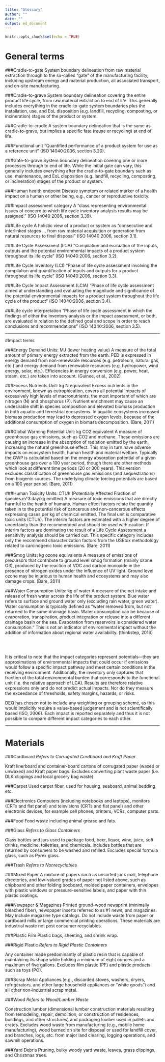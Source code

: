 ```yaml
---
title: "Glossary"
author: ""
date: ""
output: md_document
---
```


```r
knitr::opts_chunk$set(echo = TRUE)
```

# General terms



###Cradle-to-gate
System boundary delineation from raw material extraction through to the so-called “gate” of the manufacturing facility, including upstream energy and material production, all associated transport, and on-site manufacturing.  

###Cradle-to-grave
System boundary delineation covering the entire product life cycle, from raw material extraction to end of life. This generally includes everything in the cradle-to-gate system boundaries plus the installation, use, and EoL disposition (e.g. landfill, recycling, composting, or incineration) stages of the product or system.

###Cradle-to-cradle
A system boundary delineation that is the same as cradle-to-grave, but implies a specific fate (reuse or recycling) at end of life.

###Functional unit
“Quantified performance of a product system for use as a reference unit” (ISO 14040:2006, section 3.20).

###Gate-to-grave
System boundary delineation covering one or more processes through to end of life. While the initial gate can vary, this generally includes everything after the cradle-to-gate boundary such as use, maintenance, and EoL disposition (e.g. landfill, recycling, composting, or incineration) stages of the product or system.

###Human health endpoint
Disease symptom or related marker of a health impact on a human or other being, e.g., cancer or reproductive toxicity.

###Impact assessment category
A “class representing environmental issues of concern to which life cycle inventory analysis results may be assigned.” (ISO 14040:2006, section 3.39).

###Life cycle
A holistic view of a product or system as “consecutive and interlinked stages … from raw material acquisition or generation from natural resources to final disposal” (ISO 14040:2006, section 3.1). 

###Life Cycle Assessment (LCA)
“Compilation and evaluation of the inputs, outputs and the potential environmental impacts of a product system throughout its life cycle” (ISO 14040:2006, section 3.2).

###Life Cycle Inventory (LCI)
“Phase of life cycle assessment involving the compilation and quantification of inputs and outputs for a product throughout its life cycle” (ISO 14040:2006, section 3.3).

###Life Cycle Impact Assessment (LCIA)
“Phase of life cycle assessment aimed at understanding and evaluating the magnitude and significance of the potential environmental impacts for a product system throughout the life cycle of the product” (ISO 14040:2006, section 3.4).

###Life cycle interpretation
“Phase of life cycle assessment in which the findings of either the inventory analysis or the impact assessment, or both, are evaluated in relation to the defined goal and scope in order to reach conclusions and recommendations” (ISO 14040:2006, section 3.5).

***

#Impact terms

###Energy Demand
Units: MJ (lower heating value)
A measure of the total amount of primary energy extracted from the earth. PED is expressed in energy demand from non-renewable resources (e.g. petroleum, natural gas, etc.) and energy demand from renewable resources (e.g. hydropower, wind energy, solar, etc.). Efficiencies in energy conversion (e.g. power, heat, steam, etc.) are taken into account. (Guinee, et al., 2002)

###Excess Nutrients
Unit: kg N equivalent
Excess nutrients in the environment, known as eutrophication, covers all potential impacts of excessively high levels of macronutrients, the most important of which are nitrogen (N) and phosphorus (P). Nutrient enrichment may cause an undesirable shift in species composition and elevated biomass production in both aquatic and terrestrial ecosystems. In aquatic ecosystems increased biomass production may lead to depressed oxygen levels, because of the additional consumption of oxygen in biomass decomposition. (Bare, 2011)

###Global Warming Potential
Unit: kg CO2 equivalent
A measure of greenhouse gas emissions, such as CO2 and methane. These emissions are causing an increase in the absorption of radiation emitted by the earth, increasing the natural greenhouse effect. This may in turn have adverse impacts on ecosystem health, human health and material welfare.  Typically the GWP is calculated based on the energy absorption potential of a given greenhouse gas over a 100 year period, though there are other methods which look at different time periods (20 or 300 years).  This version excludes classification of greenhouse gas emissions (and sequestrations) from biogenic sources.  The underlying climate forcing potentials are based on a 100 year period. (Bare, 2011)

###Human Toxicity
Units: CTUh (Potentially Affected Fraction of species.m^3.day/kg emitted)
A measure of toxic emissions that are directly harmful to the health of humans. Human effect factors relate the quantity taken in to the potential risk of cancerous and non-cancerous effects expressing cases per kg of chemical emitted. The final unit is comparative toxic units (CTUh).  The interim factors are estimated with a higher degree of uncertainty than the recommended and should be used with caution. If interim factors are dominating the result of a Life Cycle Assessment a sensitivity analysis should be carried out.  This specific category includes only the recommend characterization factors from the USEtox methodology related to carcinogenic toxic emissions. (Bare, 2011)

###Smog
Units: kg ozone equivalents
A measure of emissions of precursors that contribute to ground level smog formation (mainly ozone O3), produced by the reaction of VOC and carbon monoxide in the presence of nitrogen oxides under the influence of UV light. Ground level ozone may be injurious to human health and ecosystems and may also damage crops. (Bare, 2011)

###Water Consumption
Units: kg of water
A measure of the net intake and release of fresh water across the life of the product system. Blue water refers to surface and ground water only (excluding rain water, green water). Water consumption is typically defined as "water removed from, but not returned to the same drainage basin. Water consumption can be because of evaporation, transpiration, product integration or release into a different drainage basin or the sea. Evaporation from reservoirs is considered water consumption."  This is not an indicator of environmental impact without the addition of information about regional water availability. (thinkstep, 2016)

<br>
<br>

It is critical to note that the impact categories represent potentials—they are approximations of environmental impacts that could occur if emissions would follow a specific impact pathway and meet certain conditions in the receiving environment.  Additionally, the inventory only captures that fraction of the total environmental burden that corresponds to the functional unit (i.e. the relative approach of LCA).  Results are therefore relative expressions only and do not predict actual impacts.  Nor do they measure the exceedance of thresholds, safety margins, hazards, or risks.

DEQ has chosen not to include any weighting or grouping scheme, as this would implicitly require a value-based judgement and is not scientifically based (ISO, 2006).  Each impact is reported separately and thus it is not possible to compare different impact categories to each other. 

***

# Materials

###Cardboard
*Refers to Corrugated Cardboard and Kraft Paper*<p>
Kraft linerboard and container-board cartons of corrugated paper (waxed or
unwaxed) and Kraft paper bags. Excludes converting plant waste paper (i.e.
DLK clippings and local grocery bag waste).

###Carpet
Used carpet fiber, used for housing, seaboard, animal bedding, etc.

###Electronics
Computers (including notebooks and laptops), monitors (CRTs and flat panel) and
televisions (CRTs and flat panel) and other electronic devices, for example cell
phones, printers, VCRs, computer parts.

###Food
Food waste including animal grease and fats.

###Glass
*Refers to Glass Containers*<p>
Glass bottles and jars used to package food, beer, liquor, wine, juice, soft
drinks, medicine, toiletries, and chemicals. Includes bottles that are returned
by consumers to be washed and refilled. Excludes special formula glass,
such as Pyrex glass.

###Trash
*Refers to Nonrecyclables*

###Mixed Paper
A mixture of papers such as unsorted junk mail, telephone directories, and
low-valued grades of paper not listed above, such as chipboard and other
folding boxboard, molded paper containers, envelopes with plastic windows
or pressure-sensitive labels, and paper with thin plastic coatings.

###Newpaper & Magazines
Printed ground-wood newsprint (minimally bleached fiber), newspaper
inserts referred to as #1 news, and magazines. May include magazine type
catalogs. Do not include waste from paper or cardboard mills or large
commercial printing operations. These materials are industrial waste not
post consumer recyclables.

###Plastic Film
Plastic bags, sheeting, and shrink wrap.

###Rigid Plastic
*Refers to Rigid Plastic Containers*<p>
Any container made predominantly of plastic resin that is capable of
maintaining its shape while holding a minimum of eight ounces and a
maximum of five gallons. Excludes film plastic (PF) and plastic products
such as toys (PO).

###Scrap Metal
Appliances (e.g., discarded stoves, washers, dryers, refrigerators, and other
large household appliances or “white goods”) and all other non-industrial
scrap metal.

###Wood
*Refers to Wood/Lumber Waste*<p>
Construction lumber (dimensional lumber construction materials resulting from
remodeling, repair, demolition, or construction of residences, buildings, and other
structures) and packaging lumber used in pallets and crates. Excludes wood waste
from manufacturing (e.g., mobile home manufacturing), wood burned on site for
disposal or used for landfill cover, and branches, logs, etc. from major land
clearing, logging operations, and sawmill operations.

###Yard Debris
Pruning, bulky woody yard waste, leaves, grass clippings, and Christmas trees.